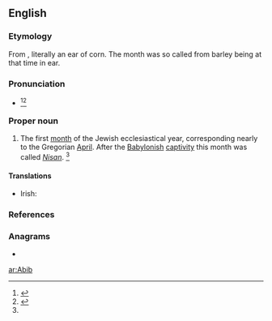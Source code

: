 ==English==

===Etymology===
From {{der|en|he|אביב|sc=Hebr|tr=abhībh}}, literally an ear of corn. The month was so called from barley being at that time in ear.

===Pronunciation===
* {{a|US}} {{IPA|/ɑˈviv/|/ˈeɪ.bɪb/|/ˈɑ.bib/|lang=en}}<ref name=SOED>{{R:SOED5|page=4}}</ref><ref>{{R:RHCD|page=3}}</ref>

===Proper noun===
{{en-proper noun}}

# The first [[month]] of the Jewish ecclesiastical year, corresponding nearly to the Gregorian [[April]]. After the [[Babylonish]] [[captivity]] this month was called ''[[Nisan]]''. {{defdate|Mid 16<sup>th</sup> century.}}<ref name=SOED/>

====Translations====
{{trans-top|month}}
* Irish: {{t|ga|Áibíb|f}}
{{trans-mid}}
{{trans-bottom}}

===References===
<references/>

===Anagrams===
* {{l|en|Abbi}}

[[ar:Abib]]